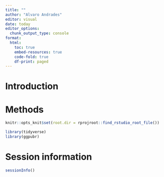 ```yaml
---
title: ""
author: "Alvaro Andrades"
editor: visual
date: today
editor_options: 
  chunk_output_type: console
format: 
  html: 
    toc: true
    embed-resources: true
    code-fold: true
    df-print: paged
---
```


# Introduction 

# Methods

```r
knitr::opts_knit$set(root.dir = rprojroot::find_rstudio_root_file())
```

```r
library(tidyverse)
library(ggpubr)

```

# Session information

```r
sessionInfo()
```

